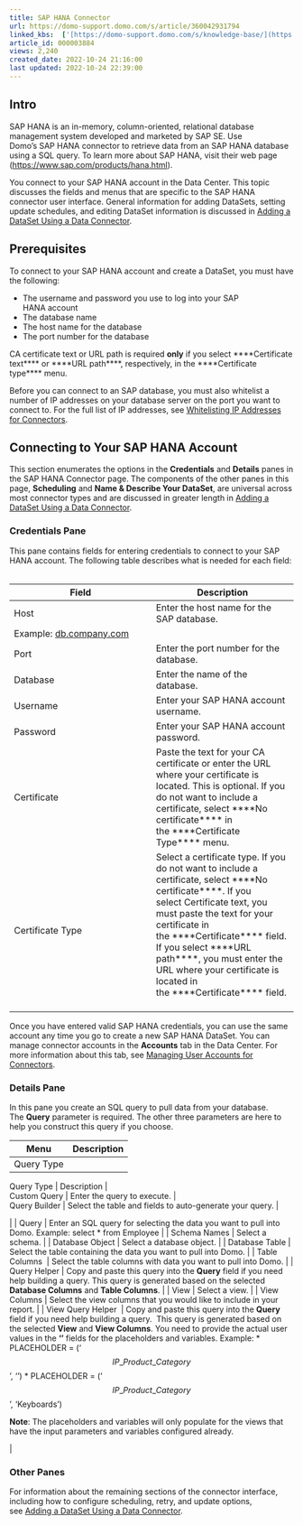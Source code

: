 ```yaml
---
title: SAP HANA Connector
url: https://domo-support.domo.com/s/article/360042931794
linked_kbs:  ['[https://domo-support.domo.com/s/knowledge-base/](https://domo-support.domo.com/s/knowledge-base/)', '[https://domo-support.domo.com/s/](https://domo-support.domo.com/s/)', '[https://domo-support.domo.com/s/topic/0TO5w000000ZammGAC](https://domo-support.domo.com/s/topic/0TO5w000000ZammGAC)', '[https://domo-support.domo.com/s/topic/0TO5w000000ZanLGAS](https://domo-support.domo.com/s/topic/0TO5w000000ZanLGAS)', '[https://domo-support.domo.com/s/topic/0TO5w000000ZaojGAC](https://domo-support.domo.com/s/topic/0TO5w000000ZaojGAC)', '[https://domo-support.domo.com/s/article/360042926274](https://domo-support.domo.com/s/article/360042926274)', '[https://domo-support.domo.com/s/article/360043630093](https://domo-support.domo.com/s/article/360043630093)', '[https://domo-support.domo.com/s/article/360042926054](https://domo-support.domo.com/s/article/360042926054)', '[https://domo-support.domo.com/s/article/360042931794](https://domo-support.domo.com/s/article/360042931794)', '[https://domo-support.domo.com/s/topic/0TO5w000000ZaojGAC/database-connectors](https://domo-support.domo.com/s/topic/0TO5w000000ZaojGAC/database-connectors)', '[https://domo-support.domo.com/s/article/360043429933](https://domo-support.domo.com/s/article/360043429933)', '[https://domo-support.domo.com/s/article/360043429953](https://domo-support.domo.com/s/article/360043429953)', '[https://domo-support.domo.com/s/article/360042925494](https://domo-support.domo.com/s/article/360042925494)', '[https://domo-support.domo.com/s/article/4408174643607](https://domo-support.domo.com/s/article/4408174643607)', '[https://domo-support.domo.com/s/article/360043429913](https://domo-support.domo.com/s/article/360043429913)', '[https://domo-support.domo.com/s/login/](https://domo-support.domo.com/s/login/)']
article_id: 000003884
views: 2,240
created_date: 2022-10-24 21:16:00
last updated: 2022-10-24 22:39:00
---
```




Intro
-----


SAP HANA is an in-memory, column-oriented, relational database management system developed and marketed by SAP SE. Use Domo's SAP HANA connector to retrieve data from an SAP HANA database using a SQL query. To learn more about SAP HANA, visit their web page ([https://www.sap.com/products/hana.html](https://www.sap.com/products/hana.html "https://www.sap.com/products/hana.html")).


You connect to your SAP HANA account in the Data Center. This topic discusses the fields and menus that are specific to the SAP HANA connector user interface. General information for adding DataSets, setting update schedules, and editing DataSet information is discussed in [Adding a DataSet Using a Data Connector](/s/article/360042926274).


Prerequisites
-------------


To connect to your SAP HANA account and create a DataSet, you must have the following:


* The username and password you use to log into your SAP HANA account
* The database name
* The host name for the database
* The port number for the database


CA certificate text or URL path is required **only** if you select ****Certificate text**** or ****URL path****, respectively, in the ****Certificate type**** menu.


Before you can connect to an SAP database, you must also whitelist a number of IP addresses on your database server on the port you want to connect to. For the full list of IP addresses, see [Whitelisting IP Addresses for Connectors](/s/article/360043630093 "Whitelisting IP Addresses for Connectors").


Connecting to Your SAP HANA Account
-----------------------------------


This section enumerates the options in the **Credentials** and **Details** panes in the SAP HANA Connector page. The components of the other panes in this page, **Scheduling** and **Name & Describe Your DataSet**, are universal across most connector types and are discussed in greater length in [Adding a DataSet Using a Data Connector](/s/article/360042926274 "Adding a DataSet Using a Data Connector").


### Credentials Pane


This pane contains fields for entering credentials to connect to your SAP HANA account. The following table describes what is needed for each field:  




| Field | Description |
| --- | --- |
| Host | Enter the host name for the SAP database.
Example: [db.company.com](http://db.company.com) |
| Port | Enter the port number for the database. |
| Database | Enter the name of the database. |
| Username | Enter your SAP HANA account username. |
| Password | Enter your SAP HANA account password. |
| Certificate | Paste the text for your CA certificate or enter the URL where your certificate is located. This is optional. If you do not want to include a certificate, select ****No certificate**** in the ****Certificate Type**** menu. |
| Certificate Type  | Select a certificate type. If you do not want to include a certificate, select ****No certificate****. If you select Certificate text, you must paste the text for your certificate in the ****Certificate**** field. If you select ****URL path****, you must enter the URL where your certificate is located in the ****Certificate**** field.    |


Once you have entered valid SAP HANA credentials, you can use the same account any time you go to create a new SAP HANA DataSet. You can manage connector accounts in the **Accounts** tab in the Data Center. For more information about this tab, see [Managing User Accounts for Connectors](/s/article/360042926054 "Managing User Accounts for Connectors").


### Details Pane


In this pane you create an SQL query to pull data from your database. The **Query** parameter is required. The other three parameters are here to help you construct this query if you choose.




| Menu | Description |
| --- | --- |
| Query Type | 

| Query Type | Description |
| Custom Query | Enter the query to execute. |
| Query Builder | Select the table and fields to auto-generate your query. |

 |
| Query | Enter an SQL query for selecting the data you want to pull into Domo.
Example: select \* from Employee |
| Schema Names | Select a schema. |
| Database Object | Select a database object. |
| Database Table | Select the table containing the data you want to pull into Domo. |
| Table Columns  | Select the table columns with data you want to pull into Domo. |
| Query Helper | Copy and paste this query into the **Query** field if you need help building a query. This query is generated based on the selected **Database Columns** and **Table Columns**. |
| View | Select a view. |
| View Columns | Select the view columns that you would like to include in your report. |
| View Query Helper  | Copy and paste this query into the **Query** field if you need help building a query.  This query is generated based on the selected **View** and **View Columns**. You need to provide the actual user values in the **'<to be filled>'** fields for the placeholders and variables.
Example: * PLACEHOLDER = ('$$IP\_Product\_Category$$', '<to be filled>')
* PLACEHOLDER = ('$$IP\_Product\_Category$$', 'Keyboards')



 


**Note**: The placeholders and variables will only populate for the views that have the input parameters and variables configured already.


 |


### Other Panes


For information about the remaining sections of the connector interface, including how to configure scheduling, retry, and update options, see [Adding a DataSet Using a Data Connector](/s/article/360042926274).

